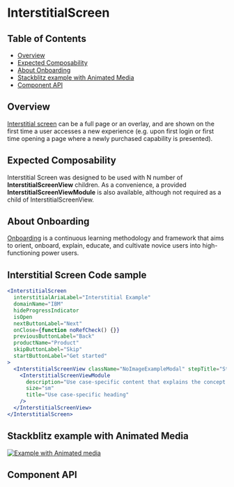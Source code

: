 
# InterstitialScreen

## Table of Contents

- [Overview](#overview)
- [Expected Composability](#expected-composability)
- [About Onboarding](#about-onboarding)
- [Stackblitz example with Animated Media](#stackblitz-example-with-animated-media)
- [Component API](#component-api)

## Overview

[Interstitial screen](https://pages.github.ibm.com/carbon/ibm-products/components/onboarding/interstitial-screen/usage)
can be a full page or an overlay, and are shown on the first time a user
accesses a new experience (e.g. upon first login or first time opening a page
where a newly purchased capability is presented).

## Expected Composability

Interstitial Screen was designed to be used with N number of
**InterstitialScreenView** children. As a convenience, a provided
**InterstitialScreenViewModule** is also available, although not required as a
child of InterstitialScreenView.

## About Onboarding

[Onboarding](https://pages.github.ibm.com/security/security-design/teams-across-security/onboarding/overview/)
is a continuous learning methodology and framework that aims to orient, onboard,
explain, educate, and cultivate novice users into high-functioning power users.

## Interstitial Screen Code sample

```jsx
<InterstitialScreen
  interstitialAriaLabel="Interstitial Example"
  domainName="IBM"
  hideProgressIndicator
  isOpen
  nextButtonLabel="Next"
  onClose={function noRefCheck() {}}
  previousButtonLabel="Back"
  productName="Product"
  skipButtonLabel="Skip"
  startButtonLabel="Get started"
>
  <InterstitialScreenView className="NoImageExampleModal" stepTitle="Step 1">
    <InterstitialScreenViewModule
      description="Use case-specific content that explains the concept. Use case-specific content that explains the concept. Use case-specific content that explains the concept. Use case-specific content that explains the concept."
      size="sm"
      title="Use case-specific heading"
    />
  </InterstitialScreenView>
</InterstitialScreen>
```
## Stackblitz example with Animated Media
[![Example with Animated media](https://developer.stackblitz.com/img/open_in_stackblitz.svg)](https://stackblitz.com/github/carbon-design-system/ibm-products/tree/main/examples/carbon-for-ibm-products/InterstitialScreenWithAnimatedMedia)


## Component API

<Controls />
